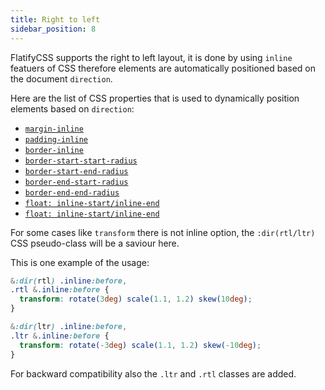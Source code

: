```yaml
---
title: Right to left
sidebar_position: 8
---
```


FlatifyCSS supports the right to left layout, it is done by using `inline` featuers of CSS therefore elements are automatically positioned based on the document `direction`.

Here are the list of CSS properties that is used to dynamically position elements based on `direction`:

- [`margin-inline`](https://developer.mozilla.org/en-US/docs/Web/CSS/margin-inline)
- [`padding-inline`](https://developer.mozilla.org/en-US/docs/Web/CSS/padding-inline)
- [`border-inline`](https://developer.mozilla.org/en-US/docs/Web/CSS/border-inline)
- [`border-start-start-radius`](https://developer.mozilla.org/en-US/docs/Web/CSS/border-start-start-radius)
- [`border-start-end-radius`](https://developer.mozilla.org/en-US/docs/Web/CSS/border-start-end-radius)
- [`border-end-start-radius`](https://developer.mozilla.org/en-US/docs/Web/CSS/border-end-start-radius)
- [`border-end-end-radius`](https://developer.mozilla.org/en-US/docs/Web/CSS/border-end-end-radius)
- [`float: inline-start/inline-end`](https://developer.mozilla.org/en-US/docs/Web/CSS/float#syntax)
- [`float: inline-start/inline-end`](https://developer.mozilla.org/en-US/docs/Web/CSS/float#syntax)

For some cases like `transform` there is not inline option, the `:dir(rtl/ltr)` CSS pseudo-class will be a saviour here.

This is one example of the usage:

```scss
&:dir(rtl) .inline:before,
.rtl &.inline:before {
  transform: rotate(3deg) scale(1.1, 1.2) skew(10deg);
}

&:dir(ltr) .inline:before,
.ltr &.inline:before {
  transform: rotate(-3deg) scale(1.1, 1.2) skew(-10deg);
}
```

For backward compatibility also the `.ltr` and `.rtl` classes are added.
